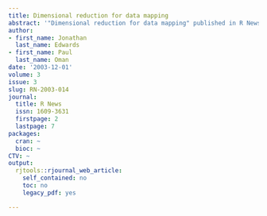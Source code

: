 ```yaml
---
title: Dimensional reduction for data mapping
abstract: '"Dimensional reduction for data mapping" published in R News.'
author:
- first_name: Jonathan
  last_name: Edwards
- first_name: Paul
  last_name: Oman
date: '2003-12-01'
volume: 3
issue: 3
slug: RN-2003-014
journal:
  title: R News
  issn: 1609-3631
  firstpage: 2
  lastpage: 7
packages:
  cran: ~
  bioc: ~
CTV: ~
output:
  rjtools::rjournal_web_article:
    self_contained: no
    toc: no
    legacy_pdf: yes

---
```

